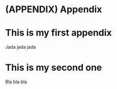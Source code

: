 # (APPENDIX) Appendix {-}

# This is my first appendix

Jada jada jada

# This is my second one

Bla bla bla
